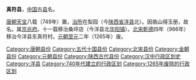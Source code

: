 '''真符县'''，[[中国|中国]]古[[县|县]]名。

[[唐朝|唐朝]][[天宝_(唐朝)|天宝]]八载（749年）置，[[治所|治所]]在梨园（今[[陕西省|陕西省]][[洋县|洋县]]北）。因凿山得玉册，故名。属[[京兆府|京兆府]]。十一载移治桑坪店（今洋县北[[华阳镇_(洋县)|华阳镇]]）。[[北宋|北宋]][[乾德_(北宋)|乾德]]四年（966年）移治今洋县东真符村。[[元朝|元朝]][[至元_(忽必烈)|至元]]二年（1265年）废。

{{陕西行政区划小作品}}
{{DEFAULTSORT:Z}}
[[Category:唐朝县份|Category:唐朝县份]]
[[Category:五代十国县份|Category:五代十国县份]]
[[Category:北宋县份|Category:北宋县份]]
[[Category:金朝县份|Category:金朝县份]]
[[Category:元朝县份|Category:元朝县份]]
[[Category:陕西古代县份|Category:陕西古代县份]]
[[Category:汉中行政区划史|Category:汉中行政区划史]]
[[Category:洋县|Category:洋县]]
[[Category:740年代建立的行政区划|Category:740年代建立的行政区划]]
[[Category:1265年废除的行政区划|Category:1265年废除的行政区划]]